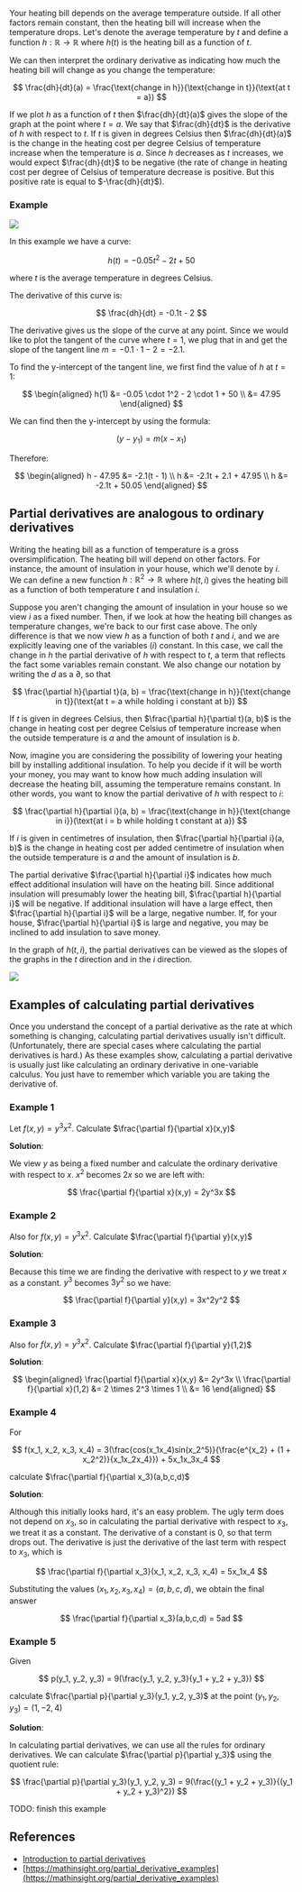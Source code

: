 Your heating bill depends on the average temperature outside. If all other factors remain constant, then the heating bill will increase when the temperature drops. Let's denote the average temperature by $t$ and define a function $h:\mathbb{R}\to\mathbb{R}$ where $h(t)$ is the heating bill as a function of $t$.

We can then interpret the ordinary derivative as indicating how much the heating bill will change as you change the temperature:

$$
\frac{dh}{dt}(a) = \frac{\text{change in h}}{\text{change in t}}(\text{at t = a})
$$

If we plot $h$ as a function of $t$ then $\frac{dh}{dt}(a)$ gives the slope of the graph at the point where $t = a$. We say that $\frac{dh}{dt}$ is the derivative of $h$ with respect to $t$. If $t$ is given in degrees Celsius then $\frac{dh}{dt}(a)$ is the change in the heating cost per degree Celsius of temperature increase when the temperature is $a$. Since $h$ decreases as $t$ increases, we would expect $\frac{dh}{dt}$ to be negative (the rate of change in heating cost per degree of Celsius of temperature decrease is positive. But this positive rate is equal to $-\frac{dh}{dt}$).

### Example

![](https://res.cloudinary.com/henrydashwood/image/upload/v1704583541/tangent_line_11e5ee353a.png)

In this example we have a curve:

$$
h(t) = -0.05t^2 - 2t + 50
$$

where $t$ is the average temperature in degrees Celsius.

The derivative of this curve is:

$$
\frac{dh}{dt} = -0.1t - 2
$$

The derivative gives us the slope of the curve at any point. Since we would like to plot the tangent of the curve where $t = 1$, we plug that in and get the slope of the tangent line $m = -0.1 \cdot 1 - 2 = -2.1$.

To find the y-intercept of the tangent line, we first find the value of $h$ at $t = 1$:

$$
\begin{aligned}
h(1) &= -0.05 \cdot 1^2 - 2 \cdot 1 + 50 \\
&= 47.95
\end{aligned}
$$

We can find then the y-intercept by using the formula:

$$
(y - y_1) = m(x - x_1)
$$

Therefore:

$$
\begin{aligned}
h - 47.95 &= -2.1(t - 1) \\
h &= -2.1t + 2.1 + 47.95 \\
h &= -2.1t + 50.05
\end{aligned}
$$

## Partial derivatives are analogous to ordinary derivatives

Writing the heating bill as a function of temperature is a gross oversimplification. The heating bill will depend on other factors. For instance, the amount of insulation in your house, which we'll denote by $i$. We can define a new function $h:\mathbb{R}^2\to\mathbb{R}$ where $h(t,i)$ gives the heating bill as a function of both temperature $t$ and insulation $i$.

Suppose you aren't changing the amount of insulation in your house so we view $i$ as a fixed number. Then, if we look at how the heating bill changes as temperature changes, we're back to our first case above. The only difference is that we now view $h$ as a function of both $t$ and $i$, and we are explicitly leaving one of the variables ($i$) constant. In this case, we call the change in $h$ the partial derivative of $h$ with respect to $t$, a term that reflects the fact some variables remain constant. We also change our notation by writing the $d$ as a $\partial$, so that

$$
\frac{\partial h}{\partial t}(a, b) = \frac{\text{change in h}}{\text{change in t}}(\text{at t = a while holding i constant at b})
$$

If $t$ is given in degrees Celsius, then $\frac{\partial h}{\partial t}(a, b)$ is the change in heating cost per degree Celsius of temperature increase when the outside temperature is $a$ and the amount of insulation is $b$.

Now, imagine you are considering the possibility of lowering your heating bill by installing additional insulation. To help you decide if it will be worth your money, you may want to know how much adding insulation will decrease the heating bill, assuming the temperature remains constant. In other words, you want to know the partial derivative of $h$ with respect to $i$:

$$
\frac{\partial h}{\partial i}(a, b) = \frac{\text{change in h}}{\text{change in i}}(\text{at i = b while holding t constant at a})
$$

If $i$ is given in centimetres of insulation, then $\frac{\partial h}{\partial i}(a, b)$ is the change in heating cost per added centimetre of insulation when the outside temperature is $a$ and the amount of insulation is $b$.

The partial derivative $\frac{\partial h}{\partial i}$ indicates how much effect additional insulation will have on the heating bill. Since additional insulation will presumably lower the heating bill, $\frac{\partial h}{\partial i}$ will be negative. If additional insulation will have a large effect, then $\frac{\partial h}{\partial i}$ will be a large, negative number. If, for your house, $\frac{\partial h}{\partial i}$ is large and negative, you may be inclined to add insulation to save money.

In the graph of $h(t,i)$, the partial derivatives can be viewed as the slopes of the graphs in the $t$ direction and in the $i$ direction.

![](https://res.cloudinary.com/henrydashwood/image/upload/v1704583542/tangent_plane_c28d977578.png)

## Examples of calculating partial derivatives

Once you understand the concept of a partial derivative as the rate at which something is changing, calculating partial derivatives usually isn't difficult. (Unfortunately, there are special cases where calculating the partial derivatives is hard.) As these examples show, calculating a partial derivative is usually just like calculating an ordinary derivative in one-variable calculus. You just have to remember which variable you are taking the derivative of.

### Example 1

Let $f(x,y) = y^3x^2$. Calculate $\frac{\partial f}{\partial x}(x,y)$

**Solution**:

We view $y$ as being a fixed number and calculate the ordinary derivative with respect to $x$. $x^2$ becomes $2x$ so we are left with:

$$
\frac{\partial f}{\partial x}(x,y) = 2y^3x
$$

### Example 2

Also for $f(x,y) = y^3x^2$. Calculate $\frac{\partial f}{\partial y}(x,y)$

**Solution**:

Because this time we are finding the derivative with respect to $y$ we treat $x$ as a constant. $y^3$ becomes $3y^2$ so we have:

$$
\frac{\partial f}{\partial y}(x,y) = 3x^2y^2
$$

### Example 3

Also for $f(x,y) = y^3x^2$. Calculate $\frac{\partial f}{\partial y}(1,2)$

**Solution**:

$$
\begin{aligned}
\frac{\partial f}{\partial x}(x,y) &= 2y^3x \\
\frac{\partial f}{\partial x}(1,2) &= 2 \times 2^3 \times 1 \\
&= 16
\end{aligned}
$$

### Example 4

For

$$
f(x_1, x_2, x_3, x_4) = 3(\frac{cos(x_1x_4)sin(x_2^5)}{\frac{e^{x_2} + (1 + x_2^2)}{x_1x_2x_4}}) + 5x_1x_3x_4
$$

calculate $\frac{\partial f}{\partial x_3}(a,b,c,d)$

**Solution**:

Although this initially looks hard, it's an easy problem. The ugly term does not depend on $x_3$, so in calculating the partial derivative with respect to $x_3$, we treat it as a constant. The derivative of a constant is 0, so that term drops out. The derivative is just the derivative of the last term with respect to $x_3$, which is

$$
\frac{\partial f}{\partial x_3}(x_1, x_2, x_3, x_4) = 5x_1x_4
$$

Substituting the values $(x_1, x_2, x_3, x_4)=(a,b,c,d)$, we obtain the final answer

$$
\frac{\partial f}{\partial x_3}(a,b,c,d) = 5ad
$$

### Example 5

Given

$$
p(y_1, y_2, y_3) = 9(\frac{y_1, y_2, y_3}{y_1 + y_2 + y_3})
$$

calculate $\frac{\partial p}{\partial y_3}(y_1, y_2, y_3)$ at the point $(y_1, y_2, y_3) = (1, -2, 4)$

**Solution**:

In calculating partial derivatives, we can use all the rules for ordinary derivatives. We can calculate $\frac{\partial p}{\partial y_3}$ using the quotient rule:

$$
\frac{\partial p}{\partial y_3}(y_1, y_2, y_3) = 9(\frac{(y_1 + y_2 + y_3)}{(y_1 + y_2 + y_3)^2})
$$

TODO: finish this example

## References

- [Introduction to partial derivatives](https://mathinsight.org/partial_derivative_introduction)
- [https://mathinsight.org/partial_derivative_examples](https://mathinsight.org/partial_derivative_examples)
